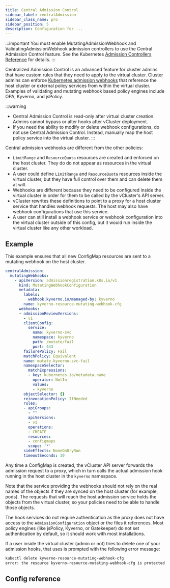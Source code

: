 ```yaml
---
title: Central Admission Control
sidebar_label: centralAdmission
sidebar_class_name: pro
sidebar_position: 5
description: Configuration for ...
---
```



<ProAdmonition/>

:::important
You must enable MutatingAdmissionWebhook and ValidatingAdmissionWebhook admission controllers to use the Central Admission Control feature. See the Kubernetes [Admission Controllers Reference](https://kubernetes.io/docs/reference/access-authn-authz/admission-controllers/#is-there-a-recommended-set-of-admission-controllers-to-use) for details.
:::

Centralized Admission Control is an advanced feature for cluster admins that have custom rules that they need to apply to the virtual cluster. Cluster admins can enforce [Kubernetes admission webhooks](https://kubernetes.io/docs/reference/access-authn-authz/extensible-admission-controllers/) that reference the host cluster or external policy services from within the virtual cluster. Examples of validating and  mutating webhook based policy engines include OPA, Kyverno, and jsPolicy.

:::warning
- Central Admission Control is read-only after virtual cluster creation. Admins cannot bypass or alter hooks after vCluster deployment.
- If you need the ability to modify or delete webhook configurations, do not use Central Admission Control. Instead, manually map the host policy service into the virtual cluster.
:::

Central admission webhooks are different from the other policies:

- `LimitRange` and `ResourceQuota` resources are created and enforced on the host cluster. They do do not appear as resources in the virtual cluster.
- A user could define `LimitRange` and `ResourceQuota` resources inside the virtual cluster, but they have full control over them and can delete them at will.
- Webhooks are different because they need to be configured inside the virtual cluster in order for them to be called by the vCluster's API server.
- vCluster rewrites these definitions to point to a proxy for a host cluster service that handles webhook requests. The host may also have webhook configurations that use this service.
- A user can still install a webhook service or webhook configuration into the virtual cluster outside of this config, but it would run inside the virtual cluster like any other workload.

## Example

This example ensures that all new ConfigMap resources are sent to a mutating webhook on the host cluster.

```yaml
centralAdmission:
  mutatingWebhooks:
    - apiVersion: admissionregistration.k8s.io/v1
      kind: MutatingWebhookConfiguration
      metadata:
        labels:
          webhook.kyverno.io/managed-by: kyverno
        name: kyverno-resource-mutating-webhook-cfg
      webhooks:
      - admissionReviewVersions:
        - v1
        clientConfig:
          service:
            name: kyverno-svc
            namespace: kyverno
            path: /mutate/fail
            port: 443
        failurePolicy: Fail
        matchPolicy: Equivalent
        name: mutate.kyverno.svc-fail
        namespaceSelector:
          matchExpressions:
          - key: kubernetes.io/metadata.name
            operator: NotIn
            values:
            - kyverno
        objectSelector: {}
        reinvocationPolicy: IfNeeded
        rules:
        - apiGroups:
          - ""
          apiVersions:
          - v1
          operations:
          - CREATE
          resources:
          - configmaps
          scope: '*'
        sideEffects: NoneOnDryRun
        timeoutSeconds: 10
```

Any time a ConfigMap is created, the vCluster API server forwards the admission request to a proxy, which in turn calls the actual admission hook running in the host cluster in the `kyverno` namespace.

Note that the service providing the webhooks should not rely on the real names of the objects if they are synced on the host cluster (for example, pods). The requests that will reach the host admission service holds the objects from the virtual cluster, so your policies need to be able to handle those objects.

The hook services do not require authentication as the proxy does not have access to the `AdmissionConfiguration` object or the files it references. Most policy engines (like jsPolicy, Kyverno, or Gatekeeper) do not set authentication by default, so it should work with most installations.

If a user inside the virtual cluster (admin or not) tries to delete one of your admission hooks, that uses is prompted with the following error message:

```bash
kubectl delete kyverno-resource-mutating-webhook-cfg
error: the resource kyverno-resource-mutating-webhook-cfg is protected
```

## Config reference

<AdmissionControl/>
